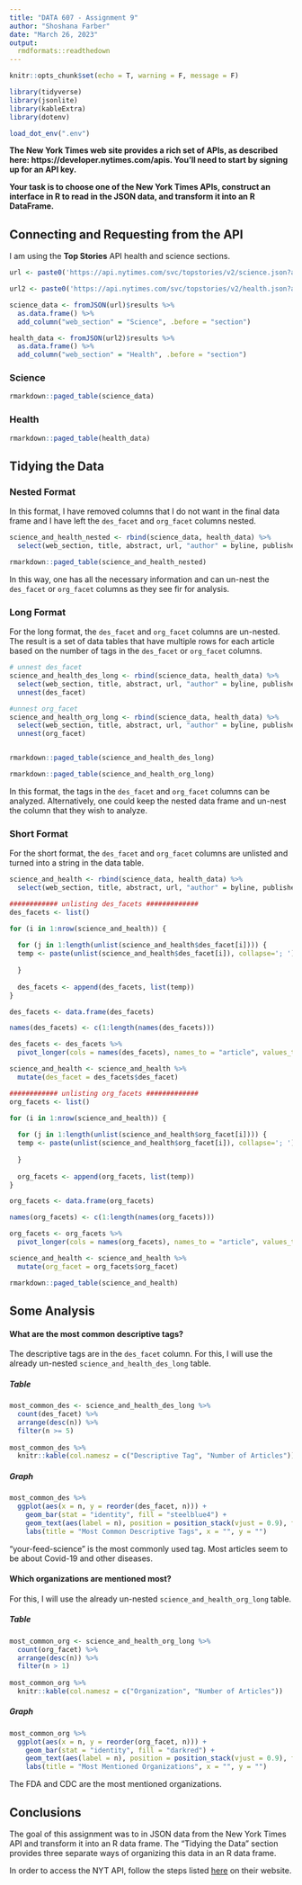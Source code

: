 ```yaml
---
title: "DATA 607 - Assignment 9"
author: "Shoshana Farber"
date: "March 26, 2023"
output: 
  rmdformats::readthedown
---
```


```r
knitr::opts_chunk$set(echo = T, warning = F, message = F)

library(tidyverse)
library(jsonlite)
library(kableExtra)
library(dotenv)

load_dot_env(".env")
```

**The New York Times web site provides a rich set of APIs, as described here: https://developer.nytimes.com/apis. You’ll need to start by signing up for an API key. **

**Your task is to choose one of the New York Times APIs, construct an interface in R to read in the JSON data, and transform it into an R DataFrame.**

## Connecting and Requesting from the API {.tabset .tabset-fade .tabset-pills}

I am using the **Top Stories** API health and science sections. 

```r
url <- paste0('https://api.nytimes.com/svc/topstories/v2/science.json?api-key=', Sys.getenv("TIMES_API_KEY"))

url2 <- paste0('https://api.nytimes.com/svc/topstories/v2/health.json?api-key=', Sys.getenv("TIMES_API_KEY"))

science_data <- fromJSON(url)$results %>%
  as.data.frame() %>%
  add_column("web_section" = "Science", .before = "section")

health_data <- fromJSON(url2)$results %>%
  as.data.frame() %>%
  add_column("web_section" = "Health", .before = "section")
```

### Science 

```r
rmarkdown::paged_table(science_data)
```

### Health

```r
rmarkdown::paged_table(health_data)
```

## Tidying the Data {.tabset .tabset-fade .tabset-pills}

### Nested Format

In this format, I have removed columns that I do not want in the final data frame and I have left the `des_facet` and `org_facet` columns nested. 

```r
science_and_health_nested <- rbind(science_data, health_data) %>%
  select(web_section, title, abstract, url, "author" = byline, published_date, updated_date, des_facet, org_facet)

rmarkdown::paged_table(science_and_health_nested)
```

In this way, one has all the necessary information and can un-nest the `des_facet` or `org_facet` columns as they see fir for analysis. 

### Long Format

For the long format, the `des_facet` and `org_facet` columns are un-nested. The result is a set of data tables that have multiple rows for each article based on the number of tags in the `des_facet` or `org_facet` columns.  

```r
# unnest des_facet
science_and_health_des_long <- rbind(science_data, health_data) %>%
  select(web_section, title, abstract, url, "author" = byline, published_date, updated_date, des_facet, org_facet) %>%
  unnest(des_facet)

#unnest org_facet
science_and_health_org_long <- rbind(science_data, health_data) %>%
  select(web_section, title, abstract, url, "author" = byline, published_date, updated_date, des_facet, org_facet) %>%
  unnest(org_facet)


rmarkdown::paged_table(science_and_health_des_long)

rmarkdown::paged_table(science_and_health_org_long)
```

In this format, the tags in the `des_facet` and `org_facet` columns can be analyzed. Alternatively, one could keep the nested data frame and un-nest the column that they wish to analyze.

### Short Format

For the short format, the `des_facet` and `org_facet` columns are unlisted and turned into a string in the data table. 

```r
science_and_health <- rbind(science_data, health_data) %>%
  select(web_section, title, abstract, url, "author" = byline, published_date, updated_date, des_facet, org_facet)

############ unlisting des_facets #############
des_facets <- list()

for (i in 1:nrow(science_and_health)) {
  
  for (j in 1:length(unlist(science_and_health$des_facet[i]))) {
  temp <- paste(unlist(science_and_health$des_facet[i]), collapse='; ')
  
  }
  
  des_facets <- append(des_facets, list(temp))
}

des_facets <- data.frame(des_facets)

names(des_facets) <- c(1:length(names(des_facets)))

des_facets <- des_facets %>%
  pivot_longer(cols = names(des_facets), names_to = "article", values_to = "des_facet")

science_and_health <- science_and_health %>%
  mutate(des_facet = des_facets$des_facet)

############ unlisting org_facets #############
org_facets <- list()

for (i in 1:nrow(science_and_health)) {
  
  for (j in 1:length(unlist(science_and_health$org_facet[i]))) {
  temp <- paste(unlist(science_and_health$org_facet[i]), collapse='; ')
  
  }
  
  org_facets <- append(org_facets, list(temp))
}

org_facets <- data.frame(org_facets)

names(org_facets) <- c(1:length(names(org_facets)))

org_facets <- org_facets %>%
  pivot_longer(cols = names(org_facets), names_to = "article", values_to = "org_facet")

science_and_health <- science_and_health %>%
  mutate(org_facet = org_facets$org_facet)

rmarkdown::paged_table(science_and_health)
```

## Some Analysis

#### What are the most common descriptive tags? {.tabset .tabset-fade .tabset-pills}

The descriptive tags are in the `des_facet` column. For this, I will use the already un-nested `science_and_health_des_long` table.

##### Table

```r
most_common_des <- science_and_health_des_long %>% 
  count(des_facet) %>%
  arrange(desc(n)) %>%
  filter(n >= 5)
  
most_common_des %>%
  knitr::kable(col.namesz = c("Descriptive Tag", "Number of Articles"))
```

##### Graph

```r
most_common_des %>%
  ggplot(aes(x = n, y = reorder(des_facet, n))) +
    geom_bar(stat = "identity", fill = "steelblue4") +
    geom_text(aes(label = n), position = position_stack(vjust = 0.9), fontface = 'bold', color = 'white') +
    labs(title = "Most Common Descriptive Tags", x = "", y = "")
```

"your-feed-science" is the most commonly used tag. Most articles seem to be about Covid-19 and other diseases. 

#### Which organizations are mentioned most? {.tabset .tabset-fade .tabset-pills}

For this, I will use the already un-nested `science_and_health_org_long` table.

##### Table

```r
most_common_org <- science_and_health_org_long %>% 
  count(org_facet) %>%
  arrange(desc(n)) %>%
  filter(n > 1)
  
most_common_org %>%
  knitr::kable(col.namesz = c("Organization", "Number of Articles"))
```
##### Graph

```r
most_common_org %>%
  ggplot(aes(x = n, y = reorder(org_facet, n))) +
    geom_bar(stat = "identity", fill = "darkred") +
    geom_text(aes(label = n), position = position_stack(vjust = 0.9), fontface = 'bold', color = 'white') +
    labs(title = "Most Mentioned Organizations", x = "", y = "")
```

The FDA and CDC are the most mentioned organizations.

## Conclusions

The goal of this assignment was to in JSON data from the New York Times API and transform it into an R data frame. The "Tidying the Data" section provides three separate ways of organizing this data in an R data frame. 

In order to access the NYT API, follow the steps listed [here](https://developer.nytimes.com/get-started) on their website. 